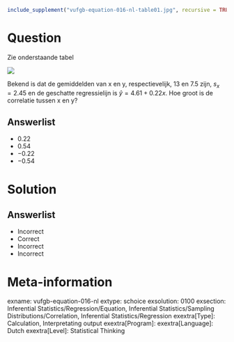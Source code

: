 ```{r, echo = FALSE, results = "hide"}
include_supplement("vufgb-equation-016-nl-table01.jpg", recursive = TRUE)
```

Question
========

Zie onderstaande tabel

![](vufgb-equation-016-nl-table01.jpg)
  
Bekend is dat de gemiddelden van x en y, respectievelijk, 13 en 7.5 zijn, $s_{x} = 2.45$ en de geschatte regressielijn is $\hat{y} = 4.61+0.22x$. Hoe groot is de correlatie tussen x en y?  
  
Answerlist
----------
* 0.22
* 0.54
* −0.22
* −0.54

Solution
========

Answerlist
----------
* Incorrect
* Correct
* Incorrect
* Incorrect

Meta-information
================
exname: vufgb-equation-016-nl
extype: schoice
exsolution: 0100
exsection: Inferential Statistics/Regression/Equation, Inferential Statistics/Sampling Distributions/Correlation, Inferential Statistics/Regression
exextra[Type]: Calculation, Interpretating output
exextra[Program]: 
exextra[Language]: Dutch
exextra[Level]: Statistical Thinking